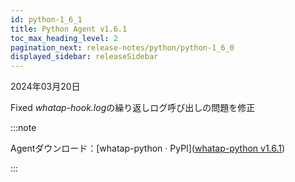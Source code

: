 ```yaml
---
id: python-1_6_1
title: Python Agent v1.6.1
toc_max_heading_level: 2
pagination_next: release-notes/python/python-1_6_0
displayed_sidebar: releaseSidebar
---
```


2024年03月20日

<Status>Fixed</Status> *whatap-hook.log*の繰り返しログ呼び出しの問題を修正

:::note

Agentダウンロード：[whatap-python · PyPI]([whatap-python v1.6.1](https://pypi.org/project/whatap-python/1.6.1/))

:::
